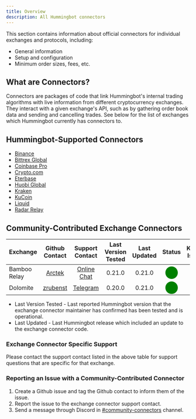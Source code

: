 ```yaml
---
title: Overview
description: All Hummingbot connectors
---
```


This section contains information about official connectors for individual exchanges and protocols, including:

* General information
* Setup and configuration
* Minimum order sizes, fees, etc.

## What are Connectors?

Connectors are packages of code that link Hummingbot's internal trading algorithms with live information from different cryptocurrency exchanges. They interact with a given exchange's API, such as by gathering order book data and sending and cancelling trades. See below for the list of exchanges which Hummingbot currently has connectors to.

## Hummingbot-Supported Connectors

* [Binance](/connectors/binance)
* [Bittrex Global](/connectors/bittrex)
* [Coinbase Pro](/connectors/coinbase)
* [Crypto.com](/connectors/crypto-com)
* [Eterbase](/connectors/eterbase)
* [Huobi Global](/connectors/huobi)
* [Kraken](/connectors/kraken)
* [KuCoin](/connectors/kucoin)
* [Liquid](/connectors/liquid)
* [Radar Relay](/connectors/radar-relay)

## Community-Contributed Exchange Connectors

| Exchange | Github Contact | Support Contact | Last Version Tested | Last Updated | Status | Known Issues |
| --- |:---:|:---:|:---:|:---:|:---:|:---:|
| Bamboo Relay | [Arctek](https://github.com/Arctek) | [Online Chat](https://bamboorelay.com/) | 0.21.0 | 0.21.0 | <span style="color:green; font-size:25px">⬤</span> |  |
| Dolomite | [zrubenst](https://github.com/zrubenst) | [Telegram](https://t.me/dolomite_official) | 0.20.0 | 0.21.0 | <span style="color:green; font-size:25px"> ⬤</span> |  |

* Last Version Tested - Last reported Hummingbot version that the exchange connector maintainer has confirmed has been tested and is operational.
* Last Updated - Last Hummingbot release which included an update to the exchange connector code.

### Exchange Connector Specific Support

Please contact the support contact listed in the above table for support questions that are specific for that exchange.

### Reporting an Issue with a Community-Contributed Connector

1. Create a Github issue and tag the Github contact to inform them of the issue.
1. Report the issue to the exchange connector support contact.
1. Send a message through Discord in [#community-connectors](https://discordapp.com/channels/530578568154054663/642099307922718730) channel.
